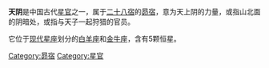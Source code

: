 '''天阴'''是中国古代[[星官|星官]]之一，属于[[二十八宿|二十八宿]]的[[昴宿|昴宿]]，意为天上阴的力量，或指山北面的阴暗处，或指与天子一起狩猎的官员。

它位于[[星座列表|现代星座]]划分的[[白羊座|白羊座]]和[[金牛座|金牛座]]，含有5颗恒星。

[[Category:昴宿|Category:昴宿]]
[[Category:星官|Category:星官]]